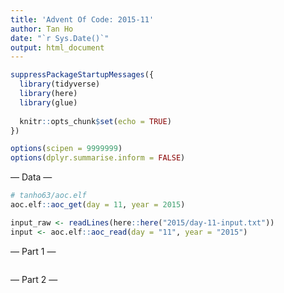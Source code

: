 ```yaml
---
title: 'Advent Of Code: 2015-11'
author: Tan Ho
date: "`r Sys.Date()`"
output: html_document
---
```


```r
suppressPackageStartupMessages({
  library(tidyverse)
  library(here)
  library(glue)
  
  knitr::opts_chunk$set(echo = TRUE)
})

options(scipen = 9999999)
options(dplyr.summarise.inform = FALSE)
```

--- Data ---

```r
# tanho63/aoc.elf
aoc.elf::aoc_get(day = 11, year = 2015)
```

```r
input_raw <- readLines(here::here("2015/day-11-input.txt"))
input <- aoc.elf::aoc_read(day = "11", year = "2015")
```

--- Part 1 ---

```r

```

--- Part 2 ---

```r

```

